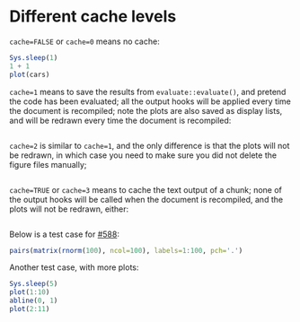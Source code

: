 # Different cache levels

`cache=FALSE` or `cache=0` means no cache:

```r
Sys.sleep(1)
1 + 1
plot(cars)
```

`cache=1` means to save the results from `evaluate::evaluate()`, and pretend
the code has been evaluated; all the output hooks will be applied every time
the document is recompiled; note the plots are also saved as display lists,
and will be redrawn every time the document is recompiled:

```r
```

`cache=2` is similar to `cache=1`, and the only difference is that the plots
will not be redrawn, in which case you need to make sure you did not delete
the figure files manually;

```r
```

`cache=TRUE` or `cache=3` means to cache the text output of a chunk; none of
the output hooks will be called when the document is recompiled, and the
plots will not be redrawn, either:

```r
```

Below is a test case for [#588](https://github.com/yihui/knitr/issues/588):

```r
pairs(matrix(rnorm(100), ncol=100), labels=1:100, pch='.')
```

Another test case, with more plots:

```r
Sys.sleep(5)
plot(1:10)
abline(0, 1)
plot(2:11)
```
